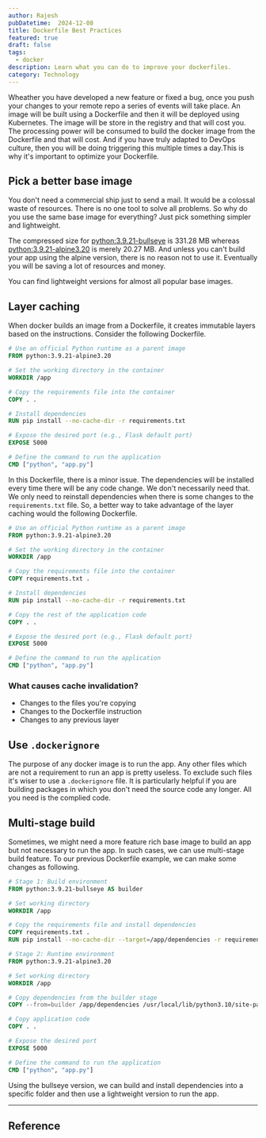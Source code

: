 ```yaml
---
author: Rajesh
pubDatetime:  2024-12-08
title: Dockerfile Best Practices
featured: true
draft: false
tags:
  - docker
description: Learn what you can do to improve your dockerfiles.
category: Technology
---
```


Wheather you have developed a new feature or fixed a bug, once you push your changes to your remote repo a series of events will take place. An image will be built using a Dockerfile and then it will be deployed using Kubernetes. The image will be store in the registry and that will cost you. The processing power will be consumed to build the docker image from the Dockerfile and that will cost. And if you have truly adapted to DevOps culture, then you will be doing triggering this multiple times a day.This is why it's important to optimize your Dockerfile. 

## Pick a better base image

You don't need a commercial ship just to send a mail. It would be a colossal waste of resources. There is no one tool to solve all problems. So why do you use the same base image for everything? Just pick something simpler and lightweight. 

The compressed size for [python:3.9.21-bullseye](https://hub.docker.com/layers/library/python/3.9.21-bullseye/images/sha256-faf9bc93db16ae366835d6920ea5169bef2dcca35ba95eaecbeaba486c850ddf?context=explore) is 331.28 MB whereas [python:3.9.21-alpine3.20](https://hub.docker.com/layers/library/python/3.9.21-alpine3.20/images/sha256-099739f412ae28449d99cedb5ea25645686c91928a88a765630663843aeb587e?context=explore) is merely 20.27 MB. And unless you can't build your app using the alpine version, there is no reason not to use it. Eventually you will be saving a lot of resources and money. 

You can find lightweight versions for almost all popular base images.

## Layer caching

When docker builds an image from a Dockerfile, it creates immutable layers based on the instructions. Consider the following Dockerfile. 

```dockerfile
# Use an official Python runtime as a parent image
FROM python:3.9.21-alpine3.20

# Set the working directory in the container
WORKDIR /app

# Copy the requirements file into the container
COPY . .

# Install dependencies
RUN pip install --no-cache-dir -r requirements.txt

# Expose the desired port (e.g., Flask default port)
EXPOSE 5000

# Define the command to run the application
CMD ["python", "app.py"]
```

In this Dockerfile, there is a minor issue. The dependencies will be installed every time there will be any code change. We don't necessarily need that. We only need to reinstall dependencies when there is some changes to the `requirements.txt` file. So, a better way to take advantage of the layer caching would the following Dockerfile.

```dockerfile
# Use an official Python runtime as a parent image
FROM python:3.9.21-alpine3.20

# Set the working directory in the container
WORKDIR /app

# Copy the requirements file into the container
COPY requirements.txt .

# Install dependencies
RUN pip install --no-cache-dir -r requirements.txt

# Copy the rest of the application code
COPY . .

# Expose the desired port (e.g., Flask default port)
EXPOSE 5000

# Define the command to run the application
CMD ["python", "app.py"]
```

### What causes cache invalidation?

- Changes to the files you're copying
- Changes to the Dockerfile instruction
- Changes to any previous layer

## Use `.dockerignore`

The purpose of any docker image is to run the app. Any other files which are not a requirement to run an app is pretty useless. To exclude such files it's wiser to use a `.dockerignore` file. It is particularly helpful if you are building packages in which you don't need the source code any longer. All you need is the complied code. 

## Multi-stage build

Sometimes, we might need a more feature rich base image to build an app but not necessary to run the app. In such cases, we can use multi-stage build feature. To our previous Dockerfile example, we can make some changes as following.

```dockerfile
# Stage 1: Build environment
FROM python:3.9.21-bullseye AS builder

# Set working directory
WORKDIR /app

# Copy the requirements file and install dependencies
COPY requirements.txt .
RUN pip install --no-cache-dir --target=/app/dependencies -r requirements.txt

# Stage 2: Runtime environment
FROM python:3.9.21-alpine3.20

# Set working directory
WORKDIR /app

# Copy dependencies from the builder stage
COPY --from=builder /app/dependencies /usr/local/lib/python3.10/site-packages

# Copy application code
COPY . .

# Expose the desired port
EXPOSE 5000

# Define the command to run the application
CMD ["python", "app.py"]
```

Using the bullseye version, we can build and install dependencies into a specific folder and then use a lightweight version to run the app.

---

## Reference

<Card url="https://docs.docker.com/build/building/best-practices/" />
